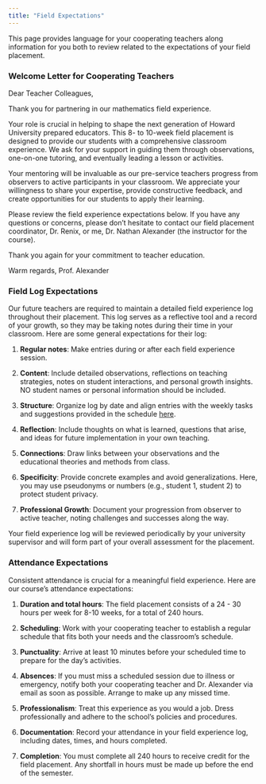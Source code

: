```yaml
---
title: "Field Expectations"
---
```


This page provides language for your cooperating teachers along information for you both to review related to the expectations of your field placement.

### Welcome Letter for Cooperating Teachers

Dear Teacher Colleagues,

Thank you for partnering in our mathematics field experience.

Your role is crucial in helping to shape the next generation of Howard University prepared educators. This 8- to 10-week field placement is designed to provide our students with a comprehensive classroom experience. We ask for your support in guiding them through observations, one-on-one tutoring, and eventually leading a lesson or activities.

Your mentoring will be invaluable as our pre-service teachers progress from observers to active participants in your classroom. We appreciate your willingness to share your expertise, provide constructive feedback, and create opportunities for our students to apply their learning.

Please review the field experience expectations below. If you have any questions or concerns, please don't hesitate to contact our field placement coordinator, Dr. Renix, or me, Dr. Nathan Alexander (the instructor for the course).

Thank you again for your commitment to teacher education.

Warm regards, Prof. Alexander

### Field Log Expectations

Our future teachers are required to maintain a detailed field experience log throughout their placement. This log serves as a reflective tool and a record of your growth, so they may be taking notes during their time in your classroom. Here are some general expectations for their log:

1.  **Regular notes**: Make entries during or after each field experience session.

2.  **Content**: Include detailed observations, reflections on teaching strategies, notes on student interactions, and personal growth insights. NO student names or personal information should be included.

3.  **Structure**: Organize log by date and align entries with the weekly tasks and suggestions provided in the schedule [here](weekly.qmd).

4.  **Reflection**: Include thoughts on what is learned, questions that arise, and ideas for future implementation in your own teaching.

5.  **Connections**: Draw links between your observations and the educational theories and methods from class.

6.  **Specificity**: Provide concrete examples and avoid generalizations. Here, you may use pseudonyms or numbers (e.g., student 1, student 2) to protect student privacy.

7.  **Professional Growth**: Document your progression from observer to active teacher, noting challenges and successes along the way.

Your field experience log will be reviewed periodically by your university supervisor and will form part of your overall assessment for the placement.

### Attendance Expectations

Consistent attendance is crucial for a meaningful field experience. Here are our course's attendance expectations:

1.  **Duration and total hours**: The field placement consists of a 24 - 30 hours per week for 8-10 weeks, for a total of 240 hours.

2.  **Scheduling**: Work with your cooperating teacher to establish a regular schedule that fits both your needs and the classroom's schedule.

3.  **Punctuality**: Arrive at least 10 minutes before your scheduled time to prepare for the day's activities.

4.  **Absences**: If you must miss a scheduled session due to illness or emergency, notify both your cooperating teacher and Dr. Alexander via email as soon as possible. Arrange to make up any missed time.

5.  **Professionalism**: Treat this experience as you would a job. Dress professionally and adhere to the school's policies and procedures.

6.  **Documentation**: Record your attendance in your field experience log, including dates, times, and hours completed.

7.  **Completion**: You must complete all 240 hours to receive credit for the field placement. Any shortfall in hours must be made up before the end of the semester.

